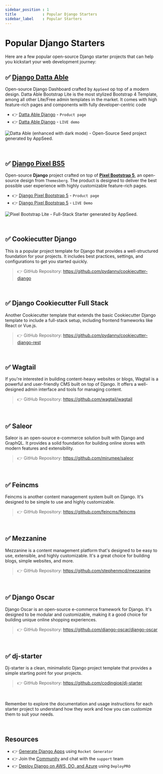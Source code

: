 ```yaml
---
sidebar_position : 1
title            : Popular Django Starters 
sidebar_label    : Popular Starters
---
```


# Popular Django Starters

Here are a few popular open-source Django starter projects that can help you kickstart your web development journey:

## ✅ [Django Datta Able](https://appseed.us/product/datta-able/django/)

Open-source Django Dashboard crafted by `AppSeed` op top of a modern design. Datta Able Bootstrap Lite is the most stylized Bootstrap 4 Template, among all other Lite/Free admin templates in the market. 
It comes with high feature-rich pages and components with fully developer-centric code

- 👉 [Datta Able Django](https://appseed.us/product/datta-able/django/) - `Product page`
- 👉 [Datta Able Django](https://django-datta-able.appseed-srv1.com/) - `LIVE demo` 

![Datta Able (enhanced with dark mode) - Open-Source Seed project generated by AppSeed.](https://user-images.githubusercontent.com/51070104/176118649-7233ffbc-6118-4f56-8cda-baa81d256877.png)

<br />

## ✅ [Django Pixel BS5](https://appseed.us/product/pixel-bootstrap/django/)

Open-source **Django** project crafted on top of **[Pixel Bootstrap 5](https://appseed.us/product/pixel-bootstrap/django/)**, an open-source design from `Themesberg`.
The product is designed to deliver the best possible user experience with highly customizable feature-rich pages. 

- 👉 [Django Pixel Bootstrap 5](https://appseed.us/product/pixel-bootstrap/django/) - `Product page`
- 👉 [Django Pixel Bootstrap 5](https://django-pixel-lite.appseed-srv1.com/) - `LIVE Demo`

![Pixel Bootstrap Lite - Full-Stack Starter generated by AppSeed.](https://user-images.githubusercontent.com/51070104/168753915-d61b2f97-57b2-4d14-a774-d217d120ff62.png)

<br />

## ✅ **Cookiecutter Django** 

This is a popular project template for Django that provides a well-structured foundation for your projects. It includes best practices, settings, and configurations to get you started quickly.

> 👉 GitHub Repository: https://github.com/pydanny/cookiecutter-django

<br />

## ✅ **Django Cookiecutter Full Stack** 

Another Cookiecutter template that extends the basic Cookiecutter Django template to include a full-stack setup, including frontend frameworks like React or Vue.js.

> 👉 GitHub Repository: https://github.com/pydanny/cookiecutter-django-rest

<br />

## ✅ **Wagtail** 

If you're interested in building content-heavy websites or blogs, Wagtail is a powerful and user-friendly CMS built on top of Django. It offers a well-designed admin interface and tools for managing content.
   
> 👉 GitHub Repository: https://github.com/wagtail/wagtail

<br />

## ✅ **Saleor** 

Saleor is an open-source e-commerce solution built with Django and GraphQL. It provides a solid foundation for building online stores with modern features and extensibility.

> 👉 GitHub Repository: https://github.com/mirumee/saleor

<br />

## ✅ **Feincms** 

Feincms is another content management system built on Django. It's designed to be simple to use and highly customizable.

> 👉 GitHub Repository: https://github.com/feincms/feincms

<br />

## ✅ **Mezzanine** 

Mezzanine is a content management platform that's designed to be easy to use, extensible, and highly customizable. It's a great choice for building blogs, simple websites, and more.

> 👉 GitHub Repository: https://github.com/stephenmcd/mezzanine

<br />

## ✅ **Django Oscar** 

Django Oscar is an open-source e-commerce framework for Django. It's designed to be modular and customizable, making it a good choice for building unique online shopping experiences.

> 👉 GitHub Repository: https://github.com/django-oscar/django-oscar

<br />

## ✅ **dj-starter** 

Dj-starter is a clean, minimalistic Django project template that provides a simple starting point for your projects.

> 👉 GitHub Repository: https://github.com/codingjoe/dj-starter

<br />

Remember to explore the documentation and usage instructions for each starter project to understand how they work and how you can customize them to suit your needs.

<br />

## Resources

- 👉 [Generate Django Apps](https://app-generator.dev/django/) using `Rocket Generator`
- 👉 Join the [Community](https://discord.gg/fZC6hup) and chat with the `support` team 
- 👉 [Deploy Django on AWS, DO, and Azure](https://www.docs.deploypro.dev/) using `DeployPRO`
